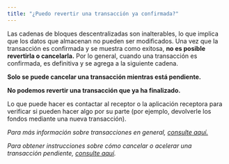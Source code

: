 ```yaml
---
title: "¿Puedo revertir una transacción ya confirmada?"
---
```


Las cadenas de bloques descentralizadas son inalterables, lo que implica que los datos que almacenan no pueden ser modificados. Una vez que la transacción es confirmada y se muestra como exitosa, **no es posible revertirla o cancelarla.** Por lo general, cuando una transacción es confirmada, es definitiva y se agrega a la siguiente cadena.

**Solo se puede cancelar una transacción mientras está pendiente.**

**No podemos revertir una transacción que ya ha finalizado.**

Lo que puede hacer es contactar al receptor o la aplicación receptora para verificar si pueden hacer algo por su parte (por ejemplo, devolverle los fondos mediante una nueva transacción).

_Para más información sobre transacciones en general, [consulte aquí.](/transactions-and-gas/transactions/user-guide-transactions-and-failed-transactions)_

_Para obtener instrucciones sobre cómo cancelar o acelerar una transacción pendiente, [consulte aquí](/transactions-and-gas/transactions/how-to-speed-up-or-cancel-a-pending-transaction)._
